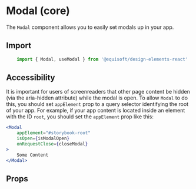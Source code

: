 
<Meta of={ModalStories} />

# Modal (core)

The `Modal` component allows you to easily set modals up in your app.

## Import

```js
    import { Modal, useModal } from '@equisoft/design-elements-react'
```

## Accessibility

It is important for users of screenreaders that other page content be hidden (via the aria-hidden attribute) while the modal is open. To allow `Modal` to do this, you should set `appElement` prop to a query selector identifying the root of your app. For example, if your app content is located inside an element with the ID `root`, you should set the `appElement` prop like this:

```jsx
<Modal
    appElement="#storybook-root"
    isOpen={isModalOpen}
    onRequestClose={closeModal}
>
    Some Content
</Modal>
```

## Props

<ArgTypes of={Modal} />

<Stories of={ModalStories} />
